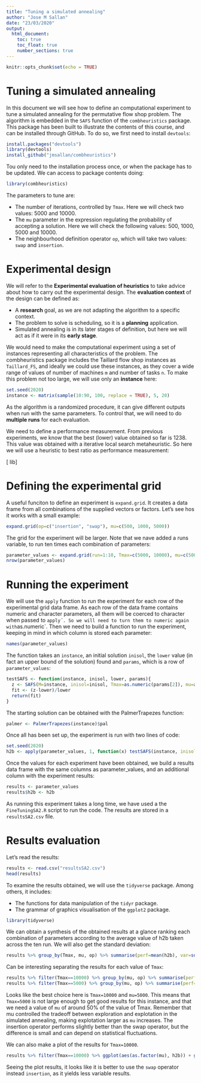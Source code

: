```yaml
---
title: "Tuning a simulated annealing"
author: "Jose M Sallan"
date: "23/03/2020"
output: 
  html_document:
    toc: true
    toc_float: true
    number_sections: true
---
```


```r
knitr::opts_chunk$set(echo = TRUE)
```

# Tuning a simulated annealing

In this document we will see how to define an computational experiment to tune a simulated annealing for the permutative flow shop problem. The algorithm is embedded in the `SAFS` function of the `combheuristics` package. This package has been built to illustrate the contents of this course, and can be installed through GitHub. To do so, we first need to install `devtools`:

```r
install.packages("devtools")
library(devtools)
install_github("jmsallan/combheuristics")
```

Tou only need to the installation process once, or when the package has to be updated. We can access to package contents doing:

```r
library(combheuristics)
```

The parameters to tune are:

* The number of iterations, controlled by `Tmax`. Here we will check two values: 5000 and 10000.
* The `mu` parameter in the expression regulating the probability of accepting a solution. Here we will check the following values: 500, 1000, 5000 and 10000.
* The neighbourhood definition operator `op`, which will take two values: `swap` and `insertion`.

# Experimental design

We will refer to the **Experimental evaluation of heuristics** to take advice about how to carry out the experimental design. The **evaluation context** of the design can be defined as:

* A **research** goal, as we are not adapting the algorithm to a specific context.
* The problem to solve is scheduling, so it is a **planning** application.
* Simulated annealing is in its later stages of definition, but here we will act as if it were in its **early stage**.

We would need to make the computational experiment using a set of instances representing all characteristics of the problem. The combheuristics package includes the Taillard flow shop instances as `Taillard_FS`, and ideally we could use these instances, as they cover a wide range of values of number of machines `m` and number of tasks `n`. To make this problem not too large, we will use only an **instance** here:

```r
set.seed(2020)
instance <- matrix(sample(10:90, 100, replace = TRUE), 5, 20)
```

As the algorithm is a randomized procedure, it can give different outputs when run with the same parameters. To control that, we will need to do **multiple runs** for each evaluation.

We need to define a performance measurement. From previous experiments, we know that the best (lower) value obtained so far is 1238. This value was obtained with a iterative local search metaheuristic. So here we will use a heuristic to best ratio as performance measurement:

\[
\frac{z - z_{lower}}{z_{lower}}
lib\]

# Defining the experimental grid

A useful funciton to define an experiment is `expand.grid`. It creates a data frame from all combinations of the supplied vectors or factors. Let's see hos it works with a small example:

```r
expand.grid(op=c("insertion", "swap"), mu=c(500, 1000, 5000))
```

The grid for the experiment will be larger. Note that we nave added a runs variable, to run ten times each combination of parameters:

```r
parameter_values <- expand.grid(run=1:10, Tmax=c(5000, 10000), mu=c(500, 1000, 5000, 10000), op=c("swap", "insertion"))
nrow(parameter_values)
```

# Running the experiment

We will use the `apply` function to run the experiment for each row of the experimental grid data frame. As each row of the data frame contains numeric and character parameters, all them will be coerced to character when passed to `apply´. So we will need to turn them to numeric again with `as.numeric`. Then we need to build a function to run the experiment, keeping in mind in which column is stored each parameter:

```r
names(parameter_values)
```

The function takes an `instance`, an initial solution `inisol`, the `lower` value (in fact an upper bound of the solution) found and `params`, which is a row of `parameter_values`:

```r
testSAFS <- function(instance, inisol, lower, params){
  z <- SAFS(M=instance, inisol=inisol, Tmax=as.numeric(params[2]), mu=as.numeric(params[3]), op=params[4])$obj
  fit <- (z-lower)/lower
  return(fit)
}
```

The starting solution can be obtained with the PalmerTrapezes function:

```r
palmer <- PalmerTrapezes(instance)$pal
```


Once all has been set up, the experiment is run with two lines of code:

```r
set.seed(2020)
h2b <- apply(parameter_values, 1, function(x) testSAFS(instance, inisol=palmer, lower=1239, x))
```

Once the values for each experiment have been obtained, we build a results data frame with the same columns as parameter_values, and an additional column with the experiment results:

```r
results <- parameter_values
results$h2b <- h2b
```

As running this experiment takes a long time, we have used a the `FineTuningSA2.R` script to run the code. The results are stored in a `resultsSA2.csv` file.

# Results evaluation

Let's read the results:

```r
results <- read.csv("resultsSA2.csv")
head(results)
```

To examine the results obtained, we will use the `tidyverse` package. Among others, it includes:

* The functions for data manipulation of the `tidyr` package.
* The grammar of graphics visualisation of the `ggplot2` package.

```r
library(tidyverse)
```


We can obtain a synthesis of the obtained results at a glance ranking each combination of parameters according to the average value of h2b taken across the ten run. We will also get the standard deviation:

```r
results %>% group_by(Tmax, mu, op) %>% summarise(perf=mean(h2b), var=sd(h2b)) %>% arrange(perf)
```

Can be interesting separating the results for each value of `Tmax`:

```r
results %>% filter(Tmax==10000) %>% group_by(mu, op) %>% summarise(perf=mean(h2b), var=sd(h2b)) %>% arrange(perf)
results %>% filter(Tmax==5000) %>% group_by(mu, op) %>% summarise(perf=mean(h2b), var=sd(h2b)) %>% arrange(perf)

```

Looks like the best choice here is `Tmax=10000` and `mu=5000`. This means that `Tmax=5000` is not large enough to get good results for this instance, and that we need a value of `mu` of around 50% of the value of Tmax. Remember that mu controlled the tradeoff between exploration and explotation in the simulated annealing, making explotation larger as `mu` increases. The insertion operator performs slightly better than the swap operator, but the difference is small and can depend on statistical fluctuations.

We can also make a plot of the results for `Tmax=10000`.

```r
results %>% filter(Tmax==10000) %>% ggplot(aes(as.factor(mu), h2b)) + geom_boxplot() + facet_grid(. ~ op) + labs(title="Tuning of a SA for flow shop (Tmax=10000)", x="mu") + theme_bw()
```

Seeing the plot results, it looks like it is better to use the `swap` operator instead `insertion`, as it yields less variable results.
